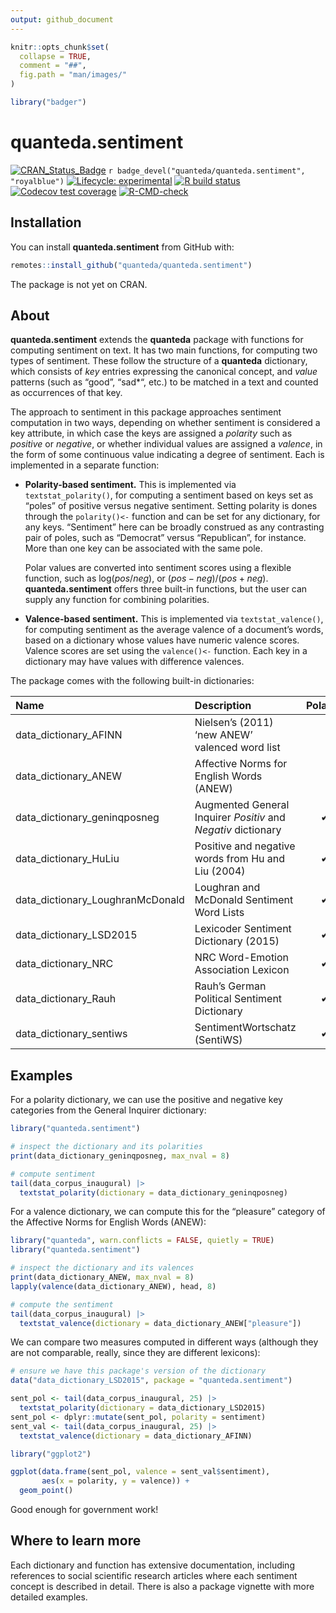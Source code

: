 ```yaml
---
output: github_document
---
```


```r
knitr::opts_chunk$set(
  collapse = TRUE,
  comment = "##",
  fig.path = "man/images/"
)
```
```r
library("badger")
```

# quanteda.sentiment

<!-- badges: start -->
[![CRAN_Status_Badge](http://www.r-pkg.org/badges/version/quanteda.sentiment)](https://cran.r-project.org/package=quanteda.sentiment)
`r badge_devel("quanteda/quanteda.sentiment", "royalblue")`
[![Lifecycle: experimental](https://img.shields.io/badge/lifecycle-experimental-orange.svg)](https://lifecycle.r-lib.org/articles/stages.html#experimental)
[![R build status](https://github.com/quanteda/quanteda.sentiment/workflows/R-CMD-check/badge.svg)](https://github.com/quanteda/quanteda.sentiment/actions)
[![Codecov test coverage](https://codecov.io/gh/quanteda/quanteda.sentiment/branch/master/graph/badge.svg)](https://app.codecov.io/gh/quanteda/quanteda.sentiment?branch=master)
[![R-CMD-check](https://github.com/quanteda/quanteda.sentiment/actions/workflows/R-CMD-check.yaml/badge.svg)](https://github.com/quanteda/quanteda.sentiment/actions/workflows/R-CMD-check.yaml)
<!-- badges: end -->

## Installation

You can install **quanteda.sentiment** from GitHub with:

```r
remotes::install_github("quanteda/quanteda.sentiment")
```

The package is not yet on CRAN.

## About

**quanteda.sentiment** extends the **quanteda** package with functions for computing sentiment on text.  It has two main functions, for computing two types of sentiment.  These follow the structure of a **quanteda** dictionary, which consists of _key_ entries expressing the canonical concept, and _value_ patterns (such as "good", "sad*", etc.) to be matched in a text and counted as occurrences of that key.

The approach to sentiment in this package approaches sentiment computation in two ways, depending on whether sentiment is considered a key attribute, in which case the keys are assigned a _polarity_ such as _positive_ or _negative_, or whether individual values are assigned a _valence_, in the form of some continuous value indicating a degree of sentiment.  Each is implemented in a separate function:

*  **Polarity-based sentiment.**  This is implemented via `textstat_polarity()`, for computing a sentiment based on keys set as "poles" of positive versus negative sentiment.  Setting polarity is dones through the `polarity()<-` function and can be set for any dictionary, for any keys.  "Sentiment" here can be broadly construed as any contrasting pair of poles, such as "Democrat" versus "Republican", for instance.  More than one key can be associated with the same pole.

    Polar values are converted into sentiment scores using a flexible function, such as $\mathrm{log}(pos / neg)$, or $(pos - neg)/(pos + neg)$.  **quanteda.sentiment** offers three built-in functions, but the user can supply any function for combining polarities.

* **Valence-based sentiment.**  This is implemented via `textstat_valence()`, for computing sentiment as the average valence of a document's words, based on a dictionary whose values have numeric valence scores.  Valence scores are set using the `valence()<-` function.  Each key in a dictionary may have values with difference valences.

The package comes with the following built-in dictionaries:

| Name                             | Description                                                   | Polarity | Valence |
|:---------------------------------|:--------------------------------------------------------------|:--------:|:-------:|
| data_dictionary_AFINN            | Nielsen's (2011) 'new ANEW' valenced word list                |          |    ✔    |
| data_dictionary_ANEW             | Affective Norms for English Words (ANEW)                      |          |    ✔    |
| data_dictionary_geninqposneg     | Augmented General Inquirer _Positiv_ and _Negativ_ dictionary |     ✔    |         |
| data_dictionary_HuLiu            | Positive and negative words from Hu and Liu (2004)            |     ✔    |         |
| data_dictionary_LoughranMcDonald | Loughran and McDonald Sentiment Word Lists                    |     ✔    |         |
| data_dictionary_LSD2015          | Lexicoder Sentiment Dictionary (2015)                         |     ✔    |         |
| data_dictionary_NRC              | NRC Word-Emotion Association Lexicon                          |     ✔    |         |
| data_dictionary_Rauh             | Rauh's German Political Sentiment Dictionary                  |     ✔    |         |
| data_dictionary_sentiws          | SentimentWortschatz (SentiWS)                                 |     ✔    |    ✔    |


## Examples

For a polarity dictionary, we can use the positive and negative key categories from the General Inquirer dictionary:
```r
library("quanteda.sentiment")

# inspect the dictionary and its polarities
print(data_dictionary_geninqposneg, max_nval = 8)

# compute sentiment
tail(data_corpus_inaugural) |>
  textstat_polarity(dictionary = data_dictionary_geninqposneg)
```

For a valence dictionary, we can compute this for the "pleasure" category of the Affective Norms for English Words (ANEW): 
```r
library("quanteda", warn.conflicts = FALSE, quietly = TRUE)
library("quanteda.sentiment")

# inspect the dictionary and its valences
print(data_dictionary_ANEW, max_nval = 8)
lapply(valence(data_dictionary_ANEW), head, 8)

# compute the sentiment
tail(data_corpus_inaugural) |>
  textstat_valence(dictionary = data_dictionary_ANEW["pleasure"])
```

We can compare two measures computed in different ways (although they are not comparable, really, since they are different lexicons):
```r
# ensure we have this package's version of the dictionary
data("data_dictionary_LSD2015", package = "quanteda.sentiment")

sent_pol <- tail(data_corpus_inaugural, 25) |>
  textstat_polarity(dictionary = data_dictionary_LSD2015)
sent_pol <- dplyr::mutate(sent_pol, polarity = sentiment)
sent_val <- tail(data_corpus_inaugural, 25) |>
  textstat_valence(dictionary = data_dictionary_AFINN)

library("ggplot2")

ggplot(data.frame(sent_pol, valence = sent_val$sentiment),
       aes(x = polarity, y = valence)) +
  geom_point()
```

Good enough for government work!

## Where to learn more

Each dictionary and function has extensive documentation, including references to social scientific research articles where each sentiment concept is described in detail.  There is also a package vignette with more detailed examples.
